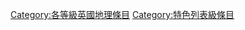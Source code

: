 {{Articles by Quality|topic=英國地理|project=英國地理|format=toc}}
{{emptycat}}
[[Category:各等級英國地理條目|Category:各等級英國地理條目]]
[[Category:特色列表級條目|Category:特色列表級條目]]